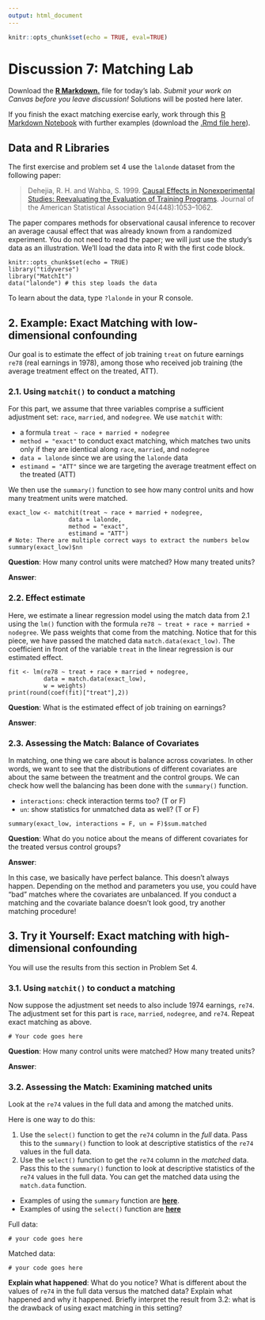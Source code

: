 ```yaml
---
output: html_document
---
```


```r
knitr::opts_chunk$set(echo = TRUE, eval=TRUE)
```

# Discussion 7: Matching Lab {-}

Download the [**R Markdown.**](assets/discussions/matching_lab.Rmd) file for today's lab. *Submit your work on Canvas before you leave discussion!* Solutions will be posted here later.

If you finish the exact matching exercise early, work through this [R Markdown Notebook](assets/matching_examples.html) with further examples (download the [.Rmd file here](assets/matching_examples.Rmd)). 

## Data and R Libraries {-}
The first exercise and problem set 4 use the `lalonde` dataset from the following paper:

> Dehejia, R. H. and Wahba, S. 1999. [Causal Effects in Nonexperimental Studies: Reevaluating the Evaluation of Training Programs](https://www-jstor-org.proxy.library.cornell.edu/stable/2669919?). Journal of the American Statistical Association 94(448):1053--1062.

The paper compares methods for observational causal inference to recover an average causal effect that was already known from a randomized experiment. You do not need to read the paper; we will just use the study's data as an illustration. We'll load the data into R with the first code block.

```
knitr::opts_chunk$set(echo = TRUE)
library("tidyverse")
library("MatchIt")
data("lalonde") # this step loads the data
```

To learn about the data, type `?lalonde` in your R console.

## 2. Example: Exact Matching with low-dimensional confounding {-}

Our goal is to estimate the effect of job training `treat` on future earnings `re78` (real earnings in 1978), among those who received job training (the average treatment effect on the treated, ATT).

### 2.1.  Using `matchit()` to conduct a matching {-}

For this part, we assume that three variables comprise a sufficient adjustment set: `race`, `married`, and `nodegree`. We use `matchit` with:

- a formula `treat ~ race + married + nodegree`
- `method = "exact"` to conduct exact matching, which matches two units only if they are identical along `race`, `married`, and `nodegree`
- `data = lalonde` since we are using the `lalonde` data
-  `estimand = "ATT"` since we are targeting the average treatment effect on the treated (ATT)

We then use the `summary()` function to see how many control units and how many treatment units were matched. 

```
exact_low <- matchit(treat ~ race + married + nodegree,
                 data = lalonde,
                 method = "exact",
                 estimand = "ATT")
# Note: There are multiple correct ways to extract the numbers below
summary(exact_low)$nn
```

**Question**: How many control units were matched? How many treated units?

**Answer**:


### 2.2. Effect estimate {-}

Here, we estimate a linear regression model using the match data from 2.1 using the `lm()` function with the formula `re78 ~ treat + race + married + nodegree`. We pass weights that come from the matching. Notice that for this piece, we have passed the matched data `match.data(exact_low)`. The coefficient in front of the variable `treat` in the linear regression is our estimated effect.

```
fit <- lm(re78 ~ treat + race + married + nodegree,
          data = match.data(exact_low),
          w = weights)
print(round(coef(fit)["treat"],2))
```

**Question**: What is the estimated effect of job training on earnings?

**Answer**: 

### 2.3. Assessing the Match: Balance of Covariates {-}

In matching, one thing we care about is balance across covariates. In other words, we want to see that the distributions of different covariates are about the same between the treatment and the control groups. We can check how well the balancing has been done with the `summary()` function.

- `interactions`: check interaction terms too? (T or F)
- `un`: show statistics for unmatched data as well? (T or F)

```
summary(exact_low, interactions = F, un = F)$sum.matched
```

**Question**: What do you notice about the means of different covariates for the treated versus control groups? 

**Answer**: 

In this case, we basically have perfect balance. This doesn't always happen. Depending on the method and parameters you use, you could have "bad" matches where the covariates are unbalanced. If you conduct a matching and the covariate balance doesn't look good, try another matching procedure!

## 3. Try it Yourself: Exact matching with high-dimensional confounding {-}
You will use the results from this section in Problem Set 4.

### 3.1. Using `matchit()` to conduct a matching {-}
Now suppose the adjustment set needs to also include 1974 earnings, `re74`. The adjustment set for this part is `race`, `married`, `nodegree`, and `re74`. Repeat exact matching as above.

```
# Your code goes here
```

**Question**: How many control units were matched? How many treated units?

**Answer**: 


### 3.2. Assessing the Match: Examining matched units {-}

Look at the `re74` values in the full data and among the matched units.

Here is one way to do this:

1. Use the `select()` function to get the `re74` column in the *full* data. Pass this to the `summary()` function to look at descriptive statistics of the `re74` values in the full data.
2. Use the `select()` function to get the `re74` column in the *matched* data. Pass this to the `summary()` function to look at descriptive statistics of the `re74` values in the full data. You can get the matched data using the `match.data` function. 

- Examples of using the `summary` function are [**here**](https://intro2r.com/summarising-data-frames.html).
- Examples of using the `select()` function are [**here**](https://benwhalley.github.io/just-enough-r/selecting-columns.html)

Full data:
```
# your code goes here
```

Matched data:
```
# your code goes here
```

**Explain what happened**: What do you notice? What is different about the values of `re74` in the full data versus the matched data? Explain what happened and why it happened. Briefly interpret the result from 3.2: what is the drawback of using exact matching in this setting?
